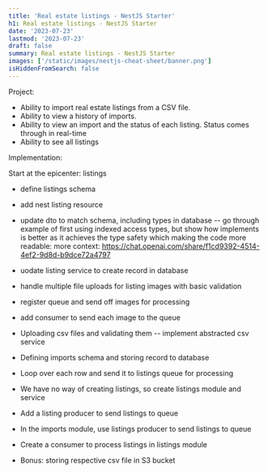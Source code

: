 ```yaml
---
title: 'Real estate listings - NestJS Starter'
h1: Real estate listings - NestJS Starter
date: '2023-07-23'
lastmod: '2023-07-23'
draft: false
summary: Real estate listings - NestJS Starter
images: ['/static/images/nestjs-cheat-sheet/banner.png']
isHiddenFromSearch: false
---
```


Project:

- Ability to import real estate listings from a CSV file.
- Ability to view a history of imports.
- Ability to view an import and the status of each listing. Status comes through in real-time
- Ability to see all listings

Implementation:

Start at the epicenter: listings

- define listings schema
- add nest listing resource
- update dto to match schema, including types in database
  -- go through example of first using indexed access types, but show how implements is better as it achieves the type safety which making the code more readable: more context: https://chat.openai.com/share/f1cd9392-4514-4ef2-9d8d-b9dce72a4797
- uodate listing service to create record in database
- handle multiple file uploads for listing images with basic validation
- register queue and send off images for processing
- add consumer to send each image to the queue

- Uploading csv files and validating them
  -- implement abstracted csv service
- Defining imports schema and storing record to database
- Loop over each row and send it to listings queue for processing
- We have no way of creating listings, so create listings module and service
- Add a listing producer to send listings to queue
- In the imports module, use listings producer to send listings to queue
- Create a consumer to process listings in listings module
- Bonus: storing respective csv file in S3 bucket
<!-- - Send file off to queue for processing. Queue can be defined -->
